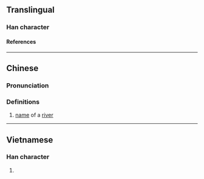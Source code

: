 {{character info/new}}
==Translingual==

===Han character===
{{Han char|rn=85|rad=水|as=13|sn=16|four=34191|canj=EDDF|ids=⿰氵禁}}

====References====
{{Han ref|kx=0654.150|dkj=18436|hdz=31753.030|uh=6FBF}}

----

==Chinese==
{{zh-forms}}

===Pronunciation===
{{zh-pron
|m=qín
|c=kam4
|mc=y
|oc=y
|ma=
|cat=pn
}}

===Definitions===
{{zh-hanzi}}

# [[name]] of a [[river]]

----

==Vietnamese==

===Han character===
{{vi-readings|rs=水13|reading=ngấm}}

# {{defn|lang=vi|sort=水13}}